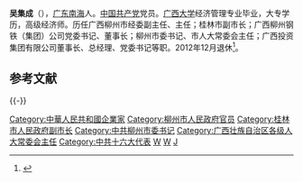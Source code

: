 '''吴集成'''（{{bd|1952年|1月||catIdx=W吴}}），[[广东|广东]][[南海县|南海]]人。[[中国共产党|中国共产党]]党员。[[广西大学|广西大学]]经济管理专业毕业，大专学历，高级经济师。历任广西柳州市经委副主任、主任；桂林市副市长；广西柳州钢铁（集团）公司党委书记、董事长；柳州市委书记、市人大常委会主任；广西投资集团有限公司董事长、总经理、党委书记等职。2012年12月退休<ref>{{cite web|accessdate=2013-05-01|url=http://www.gx.xinhuanet.com/qyzx/2008-07/21/content_13886363.htm|title=广西投资集团有限公司新领导到位履新|publisher=[[新华网|新华网]]|deadurl=yes|archiveurl=https://web.archive.org/web/20120620100159/http://www.gx.xinhuanet.com/qyzx/2008-07/21/content_13886363.htm|archivedate=2012-06-20}}</ref>。

==参考文献==
{{reflist|3}}

{{-}}
{{start box}}
{{s-bus}}
{{s-before|？}}
{{s-title|[[广西投资集团有限公司|广西投资集团有限公司]]董事长|2006年1月—2008年7月}}
{{s-after|[[管跃庆|管跃庆]]}}
{{s-before|？}}
{{s-title|[[广西投资集团有限公司|广西投资集团有限公司]]总经理|2006年1月—2008年7月}}
{{s-after|[[冯柳江|冯柳江]]}}
{{s-ppo}}
{{s-before|[[沈北海|沈北海]]}}
{{s-title|[[中国共产党柳州市委员会|中国共产党柳州市委员会]]书记|2003年5月—2006年1月}}
{{s-after|[[蒋济雄|蒋济雄]]}}
{{end box}}
{{中华人民共和国柳州市正职领导人}}
[[Category:中華人民共和國企業家|Category:中華人民共和國企業家]]
[[Category:柳州市人民政府官员|Category:柳州市人民政府官员]]
[[Category:桂林市人民政府副市长|Category:桂林市人民政府副市长]]
[[Category:中共柳州市委书记|Category:中共柳州市委书记]]
[[Category:广西壮族自治区各级人大常委会主任|Category:广西壮族自治区各级人大常委会主任]]
[[Category:中共十六大代表|Category:中共十六大代表]]
[[Category:广西大学校友|W]]
[[Category:南海人|W]]
[[Category:吴姓|J]]
